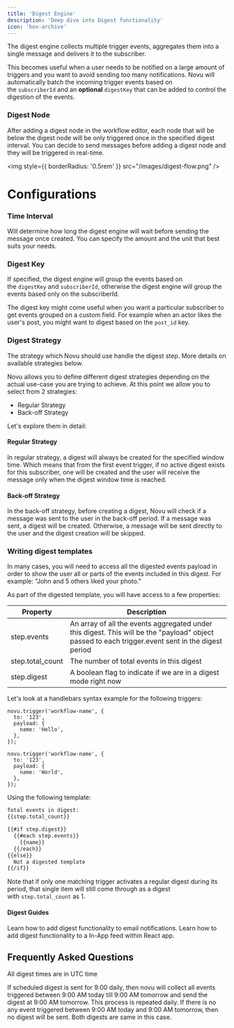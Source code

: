 ```yaml
---
title: 'Digest Engine'
description: 'Deep dive into Digest functionality'
icon: 'box-archive'
---
```

The digest engine collects multiple trigger events, aggregates them into a single message and delivers it to the subscriber.

This becomes useful when a user needs to be notified on a large amount of triggers and you want to avoid sending too many notifications. Novu will automatically batch the incoming trigger events based on the `subscriberId` and an **optional** `digestKey` that can be added to control the digestion of the events.

### Digest Node

After adding a digest node in the workflow editor, each node that will be below the digest node will be only triggered once in the specified digest interval. You can decide to send messages before adding a digest node and they will be triggered in real-time.

<img
  style={{ borderRadius: '0.5rem' }}
  src="/images/digest-flow.png"
/>

# Configurations

### Time Interval

Will determine how long the digest engine will wait before sending the message once created. You can specify the amount and the unit that best suits your needs.

### Digest Key

If specified, the digest engine will group the events based on the `digestKey` and `subscriberId`, otherwise the digest engine will group the events based only on the subscriberId.

The digest key might come useful when you want a particular subscriber to get events grouped on a custom field. For example when an actor likes the user's post, you might want to digest based on the `post_id` key.

### Digest Strategy

The strategy which Novu should use handle the digest step. More details on available strategies below.

Novu allows you to define different digest strategies depending on the actual use-case you are trying to achieve. At this point we allow you to select from 2 strategies:

- Regular Strategy
- Back-off Strategy

Let's explore them in detail:

#### Regular Strategy

In regular strategy, a digest will always be created for the specified window time. Which means that from the first event trigger, if no active digest exists for this subscriber, one will be created and the user will receive the message only when the digest window time is reached.

#### Back-off Strategy

In the back-off strategy, before creating a digest, Novu will check if a message was sent to the user in the back-off period. If a message was sent, a digest will be created. Otherwise, a message will be sent directly to the user and the digest creation will be skipped.

### Writing digest templates

In many cases, you will need to access all the digested events payload in order to show the user all or parts of the events included in this digest. For example: "John and 5 others liked your photo."

As part of the digested template, you will have access to a few properties:

| Property | Description |
| --- | --- |
| step.events | An array of all the events aggregated under this digest. This will be the "payload" object passed to each trigger.event sent in the digest period |
| step.total_count | The number of total events in this digest |
| step.digest | A boolean flag to indicate if we are in a digest mode right now |

Let's look at a handlebars syntax example for the following triggers:

```tsx
novu.trigger('workflow-name', {
  to: '123',
  payload: {
    name: 'Hello',
  },
});

novu.trigger('workflow-name', {
  to: '123',
  payload: {
    name: 'World',
  },
});
```

Using the following template:

```HTML
Total events in digest:
{{step.total_count}}

{{#if step.digest}}
  {{#each step.events}}
    {{name}}
  {{/each}}
{{else}}
  Not a digested template
{{/if}}
```

<Note> Note that if only one matching trigger activates a regular digest during its period, that single item will still come through as a digest with `step.total_count` as 1. </Note>


#### Digest Guides

<CardGroup cols={2}>
  <Card title="Add Digest to Email Notifications" icon="envelope" color="#ea5a0c" href="/guides/add-digest-to-email-notifications">
    Learn how to add digest functionality to email notifications.
  </Card>
  <Card title="Add Digest to In-App Notifications" icon="bell" color="#0285c7" href="/guides/add-digest-to-inapp-notifications">
  Learn how to add digest functionality to a In-App feed within React app.
  </Card>
</CardGroup>


## Frequently Asked Questions
<Note>All digest times are in UTC time</Note>

<AccordionGroup>
  <Accordion title="If scheduled digest is set for 9:00 AM daily then will the digest be sent at 9:00 AM every day without any event triggered?">
  If scheduled digest is sent for 9:00 daily, then novu will collect all events triggered between 9:00 AM today till 9:00 AM tomorrow and send the digest at 9:00 AM tomorrow. This process is repeated daily. If there is no any event triggered between 9:00 AM today and 9:00 AM tomorrow, then no digest will be sent.
  </Accordion>

  <Accordion title="What is the difference between Regular and Schedules Digest set to 1 Hour?">
  Both digests are same in this case.
  </Accordion>

</AccordionGroup>
